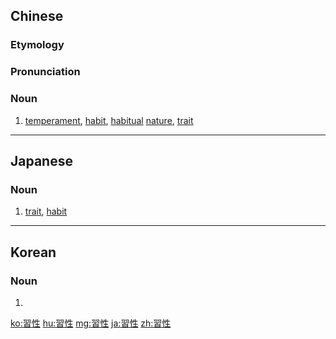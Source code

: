{{also|习性}}
==Chinese==
{{zh-forms|s=习性}}

===Etymology===
{{zh-compound|習|性|study, practice|nature}}

===Pronunciation===
{{zh-pron
|m=xíxìng
|c=zaap6 sing3
|mn=qz,xm,zz:si̍p-sèng
|cat=n
}}

===Noun===
{{zh-noun}}

# [[temperament]], [[habit]], [[habitual]] [[nature]], [[trait]]

----

==Japanese==
{{ja-kanjitab|しゅう|せい|yomi=on}}

===Noun===
{{ja-noun|しゅうせい}}

# [[trait]], [[habit]]

----

==Korean==
{{ko-hanjatab|}}

===Noun===
{{ko-noun|hj|hangeul=습성}}

# {{hanja form of|습성|[[trait]], [[habit]]}}

[[ko:習性]]
[[hu:習性]]
[[mg:習性]]
[[ja:習性]]
[[zh:習性]]